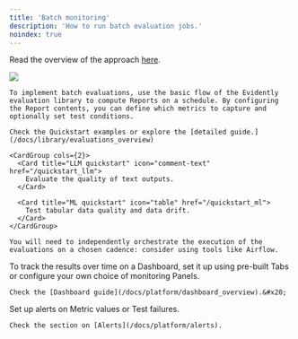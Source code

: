 ```yaml
---
title: 'Batch monitoring'
description: 'How to run batch evaluation jobs.'
noindex: true
---
```


Read the overview of the approach [here](/docs/platform/monitoring_overview).

![](/images/monitoring_flow_batch.png)

<Steps>
  <Step title="Configure evaluations">
 
    To implement batch evaluations, use the basic flow of the Evidently evaluation library to compute Reports on a schedule. By configuring the Report contents, you can define which metrics to capture and optionally set test conditions.

    Check the Quickstart examples or explore the [detailed guide.](/docs/library/evaluations_overview)

    <CardGroup cols={2}>
      <Card title="LLM quickstart" icon="comment-text" href="/quickstart_llm">
        Evaluate the quality of text outputs.
      </Card>

      <Card title="ML quickstart" icon="table" href="/quickstart_ml">
        Test tabular data quality and data drift.
      </Card>
    </CardGroup>

    You will need to independently orchestrate the execution of the evaluations on a chosen cadence: consider using tools like Airflow.
  </Step>

  <Step title="Configure the dashboard">
    To track the results over time on a Dashboard, set it up using pre-built Tabs or configure your own choice of monitoring Panels.

    Check the [Dashboard guide](/docs/platform/dashboard_overview).&#x20;
  </Step>

  <Step title="Configure alerts">
    Set up alerts on Metric values or Test failures.&#x20;



    Check the section on [Alerts](/docs/platform/alerts).
  </Step>
</Steps>